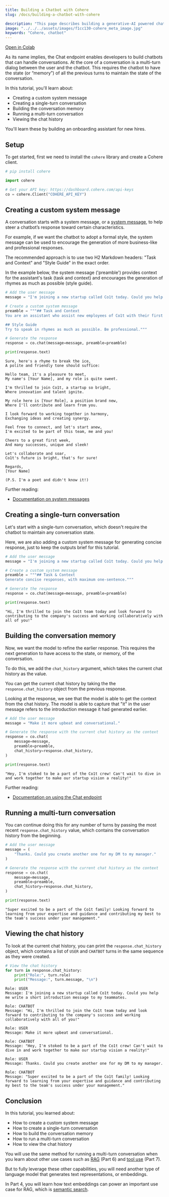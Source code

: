 ```yaml
---
title: Building a Chatbot with Cohere
slug: /docs/building-a-chatbot-with-cohere

description: "This page describes building a generative-AI powered chatbot with Cohere."
image: "../../../assets/images/f1cc130-cohere_meta_image.jpg"  
keywords: "Cohere, chatbot"
---
```


<a target="_blank" href="https://colab.research.google.com/github/cohere-ai/cohere-developer-experience/blob/main/notebooks/guides/getting-started/tutorial_pt3.ipynb">Open in Colab</a>

As its name implies, the Chat endpoint enables developers to build chatbots that can handle conversations. At the core of a conversation is a multi-turn dialog between the user and the chatbot. This requires the chatbot to have the state (or “memory”) of all the previous turns to maintain the state of the conversation.

In this tutorial, you'll learn about:

- Creating a custom system message
- Creating a single-turn conversation
- Building the conversation memory
- Running a multi-turn conversation
- Viewing the chat history

You'll learn these by building an onboarding assistant for new hires.

## Setup

To get started, first we need to install the `cohere` library and create a Cohere client.

```python PYTHON
# pip install cohere

import cohere

# Get your API key: https://dashboard.cohere.com/api-keys
co = cohere.Client("COHERE_API_KEY")
```

## Creating a custom system message

A conversation starts with a system message, or a [system message](/docs/preambles), to help steer a chatbot’s response toward certain characteristics.

For example, if we want the chatbot to adopt a formal style, the system message can be used to encourage the generation of more business-like and professional responses.

The recommended approach is to use two H2 Markdown headers: "Task and Context" and "Style Guide" in the exact order.

In the example below, the system message ('preamble') provides context for the assistant's task (task and context) and encourages the generation of rhymes as much as possible (style guide).

```python PYTHON
# Add the user message
message = "I'm joining a new startup called Co1t today. Could you help me write a short introduction message to my teammates."

# Create a custom system message
preamble = """## Task and Context
You are an assistant who assist new employees of Co1t with their first week.

## Style Guide
Try to speak in rhymes as much as possible. Be professional."""

# Generate the response
response = co.chat(message=message, preamble=preamble)

print(response.text)
```

```
Sure, here's a rhyme to break the ice,
A polite and friendly tone should suffice: 

Hello team, it's a pleasure to meet,
My name's [Your Name], and my role is quite sweet. 

I'm thrilled to join Co1t, a startup so bright,
Where innovation and talent ignite. 

My role here is [Your Role], a position brand new,
Where I'll contribute and learn from you. 

I look forward to working together in harmony,
Exchanging ideas and creating synergy. 

Feel free to connect, and let's start anew,
I'm excited to be part of this team, me and you! 

Cheers to a great first week,
And many successes, unique and sleek! 

Let's collaborate and soar,
Co1t's future is bright, that's for sure! 

Regards, 
[Your Name] 

(P.S. I'm a poet and didn't know it!)
```

Further reading:

- [Documentation on system messages](/docs/preambles)

## Creating a single-turn conversation

Let's start with a single-turn conversation, which doesn't require the chatbot to maintain any conversation state. 

Here, we are also adding a custom system message for generating concise response, just to keep the outputs brief for this tutorial.

```python PYTHON
# Add the user message
message = "I'm joining a new startup called Co1t today. Could you help me write a short introduction message to my teammates."

# Create a custom system message
preamble = """## Task & Context
Generate concise responses, with maximum one-sentence."""

# Generate the response
response = co.chat(message=message, preamble=preamble)

print(response.text)
```

```
"Hi, I'm thrilled to join the Co1t team today and look forward to contributing to the company's success and working collaboratively with all of you!"
```

## Building the conversation memory

Now, we want the model to refine the earlier response. This requires the next generation to have access to the state, or memory, of the conversation.

To do this, we add the `chat_history` argument, which takes the current chat history as the value.

You can get the current chat history by taking the the `response.chat_history` object from the previous response.

Looking at the response, we see that the model is able to get the context from the chat history. The model is able to capture that "it" in the user message refers to the introduction message it had generated earlier.

```python PYTHON
# Add the user message
message = "Make it more upbeat and conversational."

# Generate the response with the current chat history as the context
response = co.chat(
    message=message,
    preamble=preamble,
    chat_history=response.chat_history,
)

print(response.text)
```

```
"Hey, I'm stoked to be a part of the Co1t crew! Can't wait to dive in and work together to make our startup vision a reality!"
```

Further reading:

- [Documentation on using the Chat endpoint](/docs/chat-api)

## Running a multi-turn conversation

You can continue doing this for any number of turns by passing the most recent `response.chat_history` value, which contains the conversation history from the beginning.

```python PYTHON
# Add the user message
message = (
    "Thanks. Could you create another one for my DM to my manager."
)

# Generate the response with the current chat history as the context
response = co.chat(
    message=message,
    preamble=preamble,
    chat_history=response.chat_history,
)

print(response.text)
```

```
"Super excited to be a part of the Co1t family! Looking forward to learning from your expertise and guidance and contributing my best to the team's success under your management."
```

## Viewing the chat history

To look at the current chat history, you can print the `response.chat_history` object, which contains a list of `USER` and `CHATBOT` turns in the same sequence as they were created.

```python PYTHON
# View the chat history
for turn in response.chat_history:
    print("Role:", turn.role)
    print("Message:", turn.message, "\n")
```

```
Role: USER
Message: I'm joining a new startup called Co1t today. Could you help me write a short introduction message to my teammates. 

Role: CHATBOT
Message: "Hi, I'm thrilled to join the Co1t team today and look forward to contributing to the company's success and working collaboratively with all of you!" 

Role: USER
Message: Make it more upbeat and conversational. 

Role: CHATBOT
Message: "Hey, I'm stoked to be a part of the Co1t crew! Can't wait to dive in and work together to make our startup vision a reality!" 

Role: USER
Message: Thanks. Could you create another one for my DM to my manager. 

Role: CHATBOT
Message: "Super excited to be a part of the Co1t family! Looking forward to learning from your expertise and guidance and contributing my best to the team's success under your management." 
```

## Conclusion

In this tutorial, you learned about:

- How to create a custom system message
- How to create a single-turn conversation
- How to build the conversation memory
- How to run a multi-turn conversation
- How to view the chat history

You will use the same method for running a multi-turn conversation when you learn about other use cases such as [RAG](/docs/rag-with-cohere) (Part 6) and [tool use](/docs/building-an-agent-with-cohere) (Part 7).

But to fully leverage these other capabilities, you will need another type of language model that generates text representations, or embeddings.

In Part 4, you will learn how text embeddings can power an important use case for RAG, which is [semantic search](/docs/semantic-search-with-cohere).
